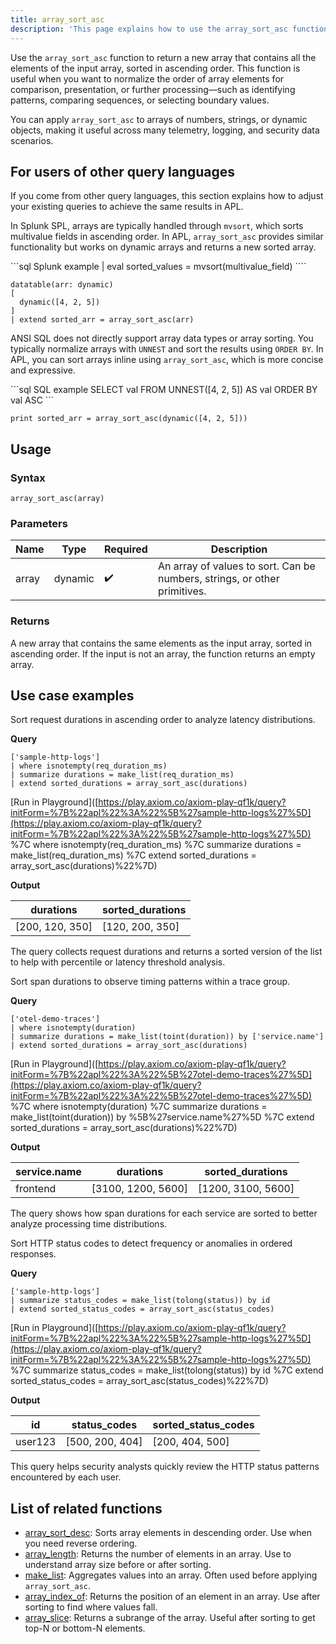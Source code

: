 ```yaml
---
title: array_sort_asc
description: 'This page explains how to use the array_sort_asc function in APL.'
---
```


Use the `array_sort_asc` function to return a new array that contains all the elements of the input array, sorted in ascending order. This function is useful when you want to normalize the order of array elements for comparison, presentation, or further processing—such as identifying patterns, comparing sequences, or selecting boundary values.

You can apply `array_sort_asc` to arrays of numbers, strings, or dynamic objects, making it useful across many telemetry, logging, and security data scenarios.

## For users of other query languages

If you come from other query languages, this section explains how to adjust your existing queries to achieve the same results in APL.

<AccordionGroup>
<Accordion title="Splunk SPL users">

In Splunk SPL, arrays are typically handled through `mvsort`, which sorts multivalue fields in ascending order. In APL, `array_sort_asc` provides similar functionality but works on dynamic arrays and returns a new sorted array.

<CodeGroup>
```sql Splunk example
| eval sorted_values = mvsort(multivalue_field)
````

```kusto APL equivalent
datatable(arr: dynamic)
[
  dynamic([4, 2, 5])
]
| extend sorted_arr = array_sort_asc(arr)
```

</CodeGroup>

</Accordion>
<Accordion title="ANSI SQL users">

ANSI SQL does not directly support array data types or array sorting. You typically normalize arrays with `UNNEST` and sort the results using `ORDER BY`. In APL, you can sort arrays inline using `array_sort_asc`, which is more concise and expressive.

<CodeGroup>
```sql SQL example
SELECT val
FROM UNNEST([4, 2, 5]) AS val
ORDER BY val ASC
```

```kusto APL equivalent
print sorted_arr = array_sort_asc(dynamic([4, 2, 5]))
```

</CodeGroup>

</Accordion>
</AccordionGroup>

## Usage

### Syntax

```kusto
array_sort_asc(array)
```

### Parameters

| Name  | Type    | Required | Description                                                               |
| ----- | ------- | -------- | ------------------------------------------------------------------------- |
| array | dynamic | ✔️       | An array of values to sort. Can be numbers, strings, or other primitives. |

### Returns

A new array that contains the same elements as the input array, sorted in ascending order. If the input is not an array, the function returns an empty array.

## Use case examples

<Tabs>
<Tab title="Log analysis">

Sort request durations in ascending order to analyze latency distributions.

**Query**

```kusto
['sample-http-logs']
| where isnotempty(req_duration_ms)
| summarize durations = make_list(req_duration_ms)
| extend sorted_durations = array_sort_asc(durations)
```

[Run in Playground]([https://play.axiom.co/axiom-play-qf1k/query?initForm=%7B%22apl%22%3A%22%5B%27sample-http-logs%27%5D](https://play.axiom.co/axiom-play-qf1k/query?initForm=%7B%22apl%22%3A%22%5B%27sample-http-logs%27%5D) %7C where isnotempty(req_duration_ms) %7C summarize durations = make_list(req_duration_ms) %7C extend sorted_durations = array_sort_asc(durations)%22%7D)

**Output**

| durations        | sorted_durations |
| ---------------- | ----------------- |
| [200, 120, 350] | [120, 200, 350]  |

The query collects request durations and returns a sorted version of the list to help with percentile or latency threshold analysis.

</Tab>
<Tab title="OpenTelemetry traces">

Sort span durations to observe timing patterns within a trace group.

**Query**

```kusto
['otel-demo-traces']
| where isnotempty(duration)
| summarize durations = make_list(toint(duration)) by ['service.name']
| extend sorted_durations = array_sort_asc(durations)
```

[Run in Playground]([https://play.axiom.co/axiom-play-qf1k/query?initForm=%7B%22apl%22%3A%22%5B%27otel-demo-traces%27%5D](https://play.axiom.co/axiom-play-qf1k/query?initForm=%7B%22apl%22%3A%22%5B%27otel-demo-traces%27%5D) %7C where isnotempty(duration) %7C summarize durations = make_list(toint(duration)) by %5B%27service.name%27%5D %7C extend sorted_durations = array_sort_asc(durations)%22%7D)

**Output**

| service.name | durations           | sorted_durations   |
| ------------ | ------------------- | ------------------- |
| frontend     | [3100, 1200, 5600] | [1200, 3100, 5600] |

The query shows how span durations for each service are sorted to better analyze processing time distributions.

</Tab>
<Tab title="Security logs">

Sort HTTP status codes to detect frequency or anomalies in ordered responses.

**Query**

```kusto
['sample-http-logs']
| summarize status_codes = make_list(tolong(status)) by id
| extend sorted_status_codes = array_sort_asc(status_codes)
```

[Run in Playground]([https://play.axiom.co/axiom-play-qf1k/query?initForm=%7B%22apl%22%3A%22%5B%27sample-http-logs%27%5D](https://play.axiom.co/axiom-play-qf1k/query?initForm=%7B%22apl%22%3A%22%5B%27sample-http-logs%27%5D) %7C summarize status_codes = make_list(tolong(status)) by id %7C extend sorted_status_codes = array_sort_asc(status_codes)%22%7D)

**Output**

| id      | status_codes    | sorted_status_codes |
| ------- | ---------------- | --------------------- |
| user123 | [500, 200, 404] | [200, 404, 500]      |

This query helps security analysts quickly review the HTTP status patterns encountered by each user.

</Tab>
</Tabs>

## List of related functions

- [array_sort_desc](/apl/array-functions/array_sort_desc): Sorts array elements in descending order. Use when you need reverse ordering.
- [array_length](/apl/array-functions/array_length): Returns the number of elements in an array. Use to understand array size before or after sorting.
- [make_list](/apl/aggregation-functions/make_list): Aggregates values into an array. Often used before applying `array_sort_asc`.
- [array_index_of](/apl/array-functions/array_index_of): Returns the position of an element in an array. Use after sorting to find where values fall.
- [array_slice](/apl/array-functions/array_slice): Returns a subrange of the array. Useful after sorting to get top-N or bottom-N elements.
